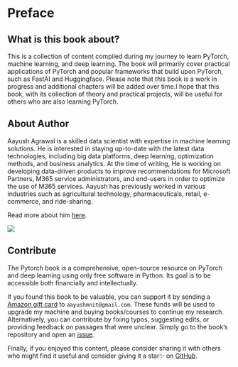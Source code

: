 # Preface {.unnumbered}

## What is this book about?
This is a collection of content compiled during my journey to learn PyTorch, machine learning, and deep learning. The book will primarily cover practical applications of PyTorch and popular frameworks that build upon PyTorch, such as FastAI and Huggingface. Please note that this book is a work in progress and additional chapters will be added over time.I hope that this book, with its collection of theory and practical projects, will be useful for others who are also learning PyTorch.

## About Author
::: {.grid}
    
::: {.g-col-8}
Aayush Agrawal is a skilled data scientist with expertise in machine learning solutions. He is interested in staying up-to-date with the latest data technologies, including big data platforms, deep learning, optimization methods, and business analytics. At the time of writing, He is working on developing data-driven products to improve recommendations for Microsoft Partners, M365 service administrators, and end-users in order to optimize the use of M365 services. Aayush has previously worked in various industries such as agricultural technology, pharmaceuticals, retail, e-commerce, and ride-sharing.

Read more about him [here](https://aayushmnit.com/about.html).
:::

::: {.g-col-4}
![](./author_img.jpg)
:::

:::

## Contribute

The Pytorch book is a comprehensive, open-source resource on PyTorch and deep learning using only free software in Python. Its goal is to be accessible both financially and intellectually.

If you found this book to be valuable, you can support it by sending a [Amazon gift card](https://www.amazon.com/Amazon-1_US_Email-eGift-Card/dp/B004LLIKVU) to `aayushmnit@gmail.com`. These funds will be used to upgrade my machine and buying books/courses to continue my research. Alternatively, you can contribute by fixing typos, suggesting edits, or providing feedback on passages that were unclear. Simply go to the book's repository and open an [issue](https://github.com/aayushmnit/pytorch_book/issues).

Finally, if you enjoyed this content, please consider sharing it with others who might find it useful and consider giving it a star✨ on [GitHub](https://github.com/aayushmnit/pytorch_book).
